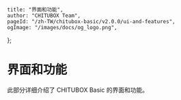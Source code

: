 	title: "界面和功能",
	author: "CHITUBOX Team",
	pageId: "/zh-TW/chitubox-basic/v2.0.0/ui-and-features",
	ogImage: "/images/docs/og_logo.png",
};

# 界面和功能

此部分详细介绍了 CHITUBOX Basic 的界面和功能。
